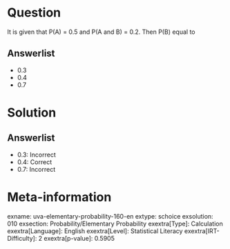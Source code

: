 Question
========

It is given that P(A) = 0.5 and P(A and B) = 0.2. Then P(B) equal to

Answerlist
----------

* 0.3
* 0.4
* 0.7

Solution
========

Answerlist
----------

* 0.3: Incorrect
* 0.4: Correct
* 0.7: Incorrect

Meta-information
================
exname: uva-elementary-probability-160-en
extype: schoice
exsolution: 010
exsection: Probability/Elementary Probability
exextra[Type]: Calculation
exextra[Language]: English
exextra[Level]: Statistical Literacy
exextra[IRT-Difficulty]: 2
exextra[p-value]: 0.5905
